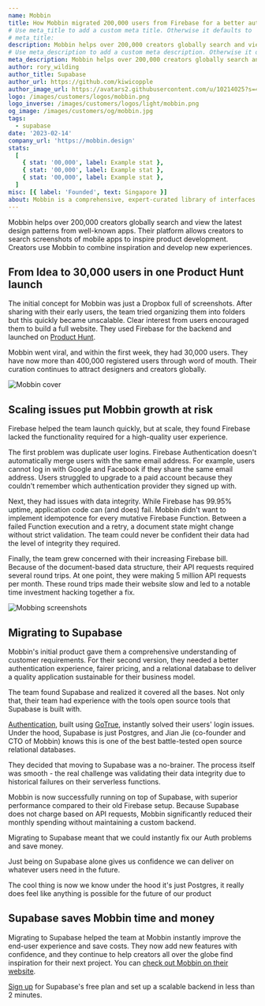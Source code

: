 ```yaml
---
name: Mobbin
title: How Mobbin migrated 200,000 users from Firebase for a better authentication experience.
# Use meta_title to add a custom meta title. Otherwise it defaults to '{name} | Supabase Customer Stories':
# meta_title:
description: Mobbin helps over 200,000 creators globally search and view the latest design patterns from well-known apps.
# Use meta_description to add a custom meta description. Otherwise it defaults to {description}:
meta_description: Mobbin helps over 200,000 creators globally search and view the latest design patterns from well-known apps.
author: rory_wilding
author_title: Supabase
author_url: https://github.com/kiwicopple
author_image_url: https://avatars2.githubusercontent.com/u/10214025?s=400&u=c6775be2ae667e2acae3ccd347fed62bb3f5b3e7&v=4
logo: /images/customers/logos/mobbin.png
logo_inverse: /images/customers/logos/light/mobbin.png
og_image: /images/customers/og/mobbin.jpg
tags:
  - supabase
date: '2023-02-14'
company_url: 'https://mobbin.design'
stats:
  [
    { stat: '00,000', label: Example stat },
    { stat: '00,000', label: Example stat },
    { stat: '00,000', label: Example stat },
  ]
misc: [{ label: 'Founded', text: Singapore }]
about: Mobbin is a comprehensive, expert-curated library of interfaces from the best-in-class digital products that helps product designers find relevant design inspiration and references with significantly less time and effort.
---
```


Mobbin helps over 200,000 creators globally search and view the latest design patterns from well-known apps.
Their platform allows creators to search screenshots of mobile apps to inspire product development.
Creators use Mobbin to combine inspiration and develop new experiences.

## From Idea to 30,000 users in one Product Hunt launch

The initial concept for Mobbin was just a Dropbox full of screenshots. After sharing with their early users,
the team tried organizing them into folders but this quickly became unscalable. Clear interest from users encouraged them to build a full website. They used Firebase for the backend and launched on
[Product Hunt](https://www.producthunt.com/posts/mobbin-1).

Mobbin went viral, and within the first week, they had 30,000 users. They have now more than 400,000
registered users through word of mouth. Their curation continues to attract designers and creators globally.

![Mobbin cover](/images/blog/mobbin/mobbin-cover.png)

## Scaling issues put Mobbin growth at risk

Firebase helped the team launch quickly, but at scale, they found Firebase lacked the functionality required for a high-quality user experience.

The first problem was duplicate user logins. Firebase Authentication doesn't automatically merge users with the same email address.
For example, users cannot log in with Google and Facebook if they share the same email address.
Users struggled to upgrade to a paid account because they couldn't remember which authentication provider they signed up with.

Next, they had issues with data integrity. While Firebase has 99.95% uptime, application code can (and does) fail.
Mobbin didn't want to implement idempotence for every mutative Firebase Function. Between a failed Function execution and a retry,
a document state might change without strict validation. The team could never be confident their data had the level of integrity they required.

Finally, the team grew concerned with their increasing Firebase bill. Because of the document-based data structure,
their API requests required several round trips. At one point, they were making 5 million API requests per month.
These round trips made their website slow and led to a notable time investment hacking together a fix.

![Mobbing screenshots](/images/blog/mobbin/mobbin-screenshots.jpg)

## Migrating to Supabase

Mobbin's initial product gave them a comprehensive understanding of customer requirements. For their second version,
they needed a better authentication experience, fairer pricing, and a relational database to deliver a quality
application sustainable for their business model.

The team found Supabase and realized it covered all the bases. Not only that, their team had experience with the
tools open source tools that Supabase is built with.

[Authentication](https://supabase.com/auth), built using [GoTrue](https://github.com/supabase/gotrue), instantly solved their users' login issues.
Under the hood, Supabase is just Postgres, and Jian Jie (co-founder and CTO of Mobbin) knows this is one of the best battle-tested
open source relational databases.

They decided that moving to Supabase was a no-brainer. The process itself was smooth - the real challenge was validating their
data integrity due to historical failures on their serverless functions.

Mobbin is now successfully running on top of Supabase, with superior performance compared to their old Firebase setup.
Because Supabase does not charge based on API requests, Mobbin significantly reduced their monthly spending without maintaining a custom backend.

<Quote img="jian-mobbin.jpg" caption="Jian Jie Liau, Co-founder and CTO at Mobbin.">
  <p>Migrating to Supabase meant that we could instantly fix our Auth problems and save money.</p>
  <p>
    Just being on Supabase alone gives us confidence we can deliver on whatever users need in the
    future.
  </p>
  <p>
    The cool thing is now we know under the hood it's just Postgres, it really does feel like
    anything is possible for the future of our product
  </p>
</Quote>

## Supabase saves Mobbin time and money

Migrating to Supabase helped the team at Mobbin instantly improve the end-user experience and save costs.
They now add new features with confidence, and they continue to help creators all over the globe find inspiration for their next project.
You can [check out Mobbin on their website](https://mobbin.design/browse/ios/apps).

[Sign up](https://supabase.com/dashboard/) for Supabase's free plan and set up a scalable backend in less than 2 minutes.
